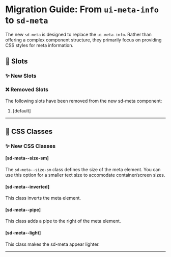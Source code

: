 # Migration Guide: From `ui-meta-info` to `sd-meta`

The new `sd-meta` is designed to replace the `ui-meta-info`. Rather than offering a complex component structure, they primarily focus on providing CSS styles for meta information.

## 💾 Slots

### ✨ New Slots

### ❌ Removed Slots

The following slots have been removed from the new sd-meta component:

1. [default]

<hr />

## 🎨 CSS Classes

### ✨ New CSS Classes

#### [sd-meta--size-sm]

The `sd-meta--size-sm` class defines the size of the meta element. You can use this option for a smaller text size to accomodate container/screen sizes.

#### [sd-meta--inverted]

This class inverts the meta element.

#### [sd-meta--pipe]

This class adds a pipe to the right of the meta element.

#### [sd-meta--light]

This class makes the sd-meta appear lighter.

<hr />
